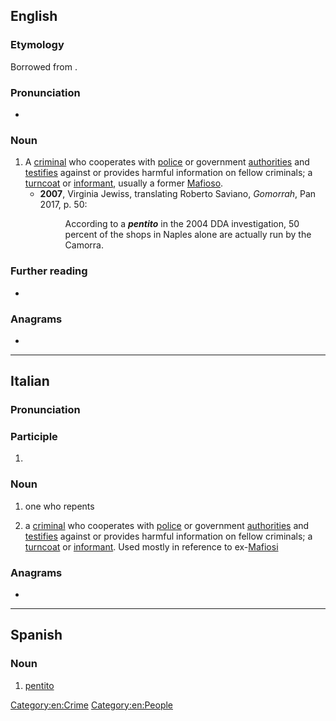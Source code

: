 ==English==

===Etymology===
Borrowed from {{bor|en|it|pentito|gloss=repentant}}.

===Pronunciation===
*{{a|UK}} {{IPA|en|/pɛnˈtiːtəʊ/}}

===Noun===
{{en-noun|pentiti}}

# A [[criminal]] who cooperates with [[police]] or government [[authorities]] and [[testifies]] against or provides harmful information on fellow criminals; a [[turncoat]] or [[informant]], usually a former [[Mafioso]]. {{defdate|from 20th c.}}
#*'''2007''', Virginia Jewiss, translating Roberto Saviano, ''Gomorrah'', Pan 2017, p. 50:
#*:According to a '''''pentito''''' in the 2004 DDA investigation, 50 percent of the shops in Naples alone are actually run by the Camorra.

===Further reading===
* {{pedia}}

===Anagrams===
* {{anagrams|en|a=einoptt|in petto|neti pot}}

[[Category:en:Crime]]
[[Category:en:People]]

----

==Italian==

===Pronunciation===
{{it-pr|pentìto}}

===Participle===
{{it-pp}}

# {{past participle of|it|pentirsi}}

===Noun===
{{it-noun|m}}

# one who repents
# {{lb|it|crime}} a [[criminal]] who cooperates with [[police]] or government [[authorities]] and [[testifies]] against or provides harmful information on fellow criminals; a [[turncoat]] or [[informant]]. Used mostly in reference to ex-[[Mafiosi]]

===Anagrams===
* {{anagrams|it|a=einoptt|pettino|pettinò|potenti}}

----

==Spanish==

===Noun===
{{es-noun|m}}

# [[#English|pentito]]